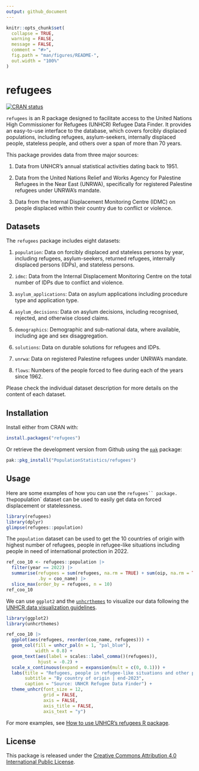 ```yaml
---
output: github_document
---
```


```r
knitr::opts_chunk$set(
  collapse = TRUE,
  warning = FALSE,
  message = FALSE,
  comment = "#>",
  fig.path = "man/figures/README-",
  out.width = "100%"
)
```

# refugees

[![CRAN status](https://www.r-pkg.org/badges/version/refugees)](https://cran.r-project.org/package=refugees)

`refugees` is an R package designed to facilitate access to the United Nations High Commissioner for Refugees (UNHCR) Refugee Data Finder. It provides an easy-to-use interface to the database, which covers forcibly displaced populations, including refugees, asylum-seekers, internally displaced people, stateless people, and others over a span of more than 70 years.

This package provides data from three major sources:

1. Data from UNHCR's annual statistical activities dating back to 1951.

2. Data from the United Nations Relief and Works Agency for Palestine Refugees in the Near East (UNRWA), specifically for registered Palestine refugees under UNRWA’s mandate.

3. Data from the Internal Displacement Monitoring Centre (IDMC) on people displaced within their country due to conflict or violence.

## Datasets

The `refugees` package includes eight datasets:

1. `population`: Data on forcibly displaced and stateless persons by year, including refugees, asylum-seekers, returned refugees, internally displaced persons (IDPs), and stateless persons.

2. `idmc`: Data from the Internal Displacement Monitoring Centre on the total number of IDPs due to conflict and violence.

3. `asylum_applications`: Data on asylum applications including procedure type and application type.

4. `asylum_decisions`: Data on asylum decisions, including recognised, rejected, and otherwise closed claims.

5. `demographics`: Demographic and sub-national data, where available, including age and sex disaggregation.

6. `solutions`: Data on durable solutions for refugees and IDPs.

7. `unrwa`: Data on registered Palestine refugees under UNRWA’s mandate.

8. `flows`: Numbers of the people forced to flee during each of the years since 1962.

Please check the individual dataset description for more details on the content of each dataset.

## Installation

Install either from CRAN with:

```r
install.packages("refugees")
```

Or retrieve the development version from Github using the [`pak`](https://pak.r-lib.org/) package:

```r
pak::pkg_install("PopulationStatistics/refugees")
```

## Usage

Here are some examples of how you can use the `refugees`` package. The `population` dataset can be used to easily get data on forced displacement or statelessness.

```r
library(refugees)
library(dplyr)
glimpse(refugees::population)
```

The `population` dataset can be used to get the 10 countries of origin with highest number of refugees, people in refugee-like situations including people in need of international protection in 2022.

```r
ref_coo_10 <- refugees::population |>
  filter(year == 2022) |>
  summarise(refugees = sum(refugees, na.rm = TRUE) + sum(oip, na.rm = TRUE),
            .by = coo_name) |>
  slice_max(order_by = refugees, n = 10)
ref_coo_10
```

We can use `ggplot2` and the [`unhcrthemes`](https://github.com/vidonne/unhcrthemes) to visualize our data following the [UNHCR data visualization guidelines](https://dataviz.unhcr.org/general_guidance/).

```r
library(ggplot2)
library(unhcrthemes)

ref_coo_10 |>
  ggplot(aes(refugees, reorder(coo_name, refugees))) +
  geom_col(fill = unhcr_pal(n = 1, "pal_blue"),
           width = 0.8) +
  geom_text(aes(label = scales::label_comma()(refugees)),
            hjust = -0.2) +
  scale_x_continuous(expand = expansion(mult = c(0, 0.1))) +
  labs(title = "Refugees, people in refugee-like situations and other people in need of international protection",
       subtitle = "By country of origin | end-2023",
       caption = "Source: UNHCR Refugee Data Finder") +
  theme_unhcr(font_size = 12,
              grid = FALSE,
              axis = FALSE,
              axis_title = FALSE,
              axis_text = "y")
```

For more examples, see [How to use UNHCR’s refugees R package](https://www.unhcr.org/refugee-statistics/insights/explainers/refugees-r-package.html).

## License

This package is released under the [Creative Commons Attribution 4.0 International Public License](https://creativecommons.org/licenses/by/4.0/).

